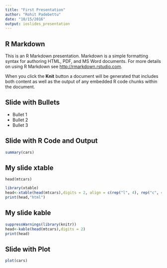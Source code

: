 ```yaml
---
title: "First Presentation"
author: "Rohit Padebettu"
date: "10/15/2016"
output: ioslides_presentation
---
```


## R Markdown

This is an R Markdown presentation. Markdown is a simple formatting syntax for authoring HTML, PDF, and MS Word documents. For more details on using R Markdown see <http://rmarkdown.rstudio.com>.

When you click the **Knit** button a document will be generated that includes both content as well as the output of any embedded R code chunks within the document.

## Slide with Bullets

- Bullet 1
- Bullet 2
- Bullet 3

## Slide with R Code and Output

```r
summary(cars)
```

## My slide xtable

`head(mtcars)`

```r
library(xtable)
head<-xtable(head(mtcars),digits = 2, align = c(rep("l", 4), rep("c", 4), rep("r", 4)))
print(head,"html")
```

## My slide kable

```r
suppressWarnings(library(knitr))
head<-kable(head(mtcars),digits = 2)
print(head)
```

## Slide with Plot

```r
plot(cars)
```

